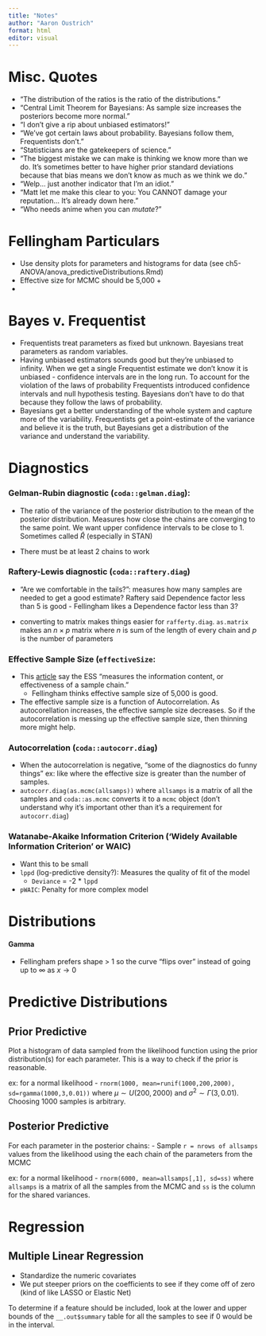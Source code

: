 ```yaml
---
title: "Notes"
author: "Aaron Oustrich"
format: html
editor: visual
---
```


# Misc. Quotes

-   "The distribution of the ratios is the ratio of the distributions."
-   "Central Limit Theorem for Bayesians: As sample size increases the posteriors become more normal."
-   "I don't give a rip about unbiased estimators!"
-   "We've got certain laws about probability. Bayesians follow them, Frequentists don't."
-   "Statisticians are the gatekeepers of science."
-   "The biggest mistake we can make is thinking we know more than we do. It's sometimes better to have higher prior standard deviations because that bias means we don't know as much as we think we do."
-   "Welp... just another indicator that I'm an idiot."
-   "Matt let me make this clear to you: You CANNOT damage your reputation... It's already down here."
-   "Who needs anime when you can *mutate*?"

# Fellingham Particulars

-   Use density plots for parameters and histograms for data (see ch5-ANOVA/anova_predictiveDistributions.Rmd)
-   Effective size for MCMC should be 5,000 +
-   

# Bayes v. Frequentist

-   Frequentists treat parameters as fixed but unknown. Bayesians treat parameters as random variables.
-   Having unbiased estimators sounds good but they're unbiased to infinity. When we get a single Frequentist estimate we don't know it is unbiased - confidence intervals are in the long run. To account for the violation of the laws of probability Frequentists introduced confidence intervals and null hypothesis testing. Bayesians don't have to do that because they follow the laws of probability.
-   Bayesians get a better understanding of the whole system and capture more of the variability. Frequentists get a point-estimate of the variance and believe it is the truth, but Bayesians get a distribution of the variance and understand the variability.

# Diagnostics

### Gelman-Rubin diagnostic (`coda::gelman.diag`):

-   The ratio of the variance of the posterior distribution to the mean of the posterior distribution. Measures how close the chains are converging to the same point. We want upper confidence intervals to be close to 1. Sometimes called $\hat{R}$ (especially in STAN)

-   There must be at least 2 chains to work

### Raftery-Lewis diagnostic (`coda::raftery.diag`)

-   "Are we comfortable in the tails?": measures how many samples are needed to get a good estimate? Raftery said Dependence factor less than 5 is good - Fellingham likes a Dependence factor less than 3?

-   converting to matrix makes things easier for `rafferty.diag`. `as.matrix` makes an $n \times p$ matrix where $n$ is sum of the length of every chain and $p$ is the number of parameters

### Effective Sample Size (`effectiveSize`:

-   This [article](https://www.ncbi.nlm.nih.gov/pmc/articles/PMC6305549/#:~:text=2.8.-,Effective%20Sample%20Size,-The%20Effective%20Sample) say the ESS "measures the information content, or effectiveness of a sample chain."
    -   Fellingham thinks effective sample size of 5,000 is good.
-   The effective sample size is a function of Autocorrelation. As autocorellation increases, the effective sample size decreases. So if the autocorrelation is messing up the effective sample size, then thinning more might help.

### Autocorrelation (`coda::autocorr.diag`)

-   When the autocorrelation is negative, "some of the diagnostics do funny things" ex: like where the effective size is greater than the number of samples.
-   `autocorr.diag(as.mcmc(allsamps))` where `allsamps` is a matrix of all the samples and `coda::as.mcmc` converts it to a `mcmc` object (don't understand why it's important other than it's a requirement for `autocorr.diag`)

### Watanabe-Akaike Information Criterion ('Widely Available Information Criterion' or WAIC)

-   Want this to be small
-   `lppd` (log-predictive density?): Measures the quality of fit of the model
    -   `Deviance` = -2 \* `lppd`
-   `pWAIC`: Penalty for more complex model

# Distributions

#### Gamma

-   Fellingham prefers shape \> 1 so the curve "flips over" instead of going up to $\infty$ as $x \to 0$

# Predictive Distributions

## Prior Predictive

Plot a histogram of data sampled from the likelihood function using the prior distribution(s) for each parameter. This is a way to check if the prior is reasonable.

ex: for a normal likelihood - `rnorm(1000, mean=runif(1000,200,2000), sd=rgamma(1000,3,0.01))` where $\mu \sim U(200,2000)$ and $\sigma^2 \sim \Gamma(3,0.01)$. Choosing 1000 samples is arbitrary.

## Posterior Predictive

For each parameter in the posterior chains: - Sample `r = nrows of allsamps` values from the likelihood using the each chain of the parameters from the MCMC

ex: for a normal likelihood - `rnorm(6000, mean=allsamps[,1], sd=ss)` where `allsamps` is a matrix of all the samples from the MCMC and `ss` is the column for the shared variances.

# Regression

## Multiple Linear Regression

- Standardize the numeric covariates
- We put steeper priors on the coefficients to see if they come off of zero (kind of like LASSO or Elastic Net)

To determine if a feature should be included, look at the lower and upper bounds of the `__.out$summary` table for all the samples to see if 0 would be in the interval.

